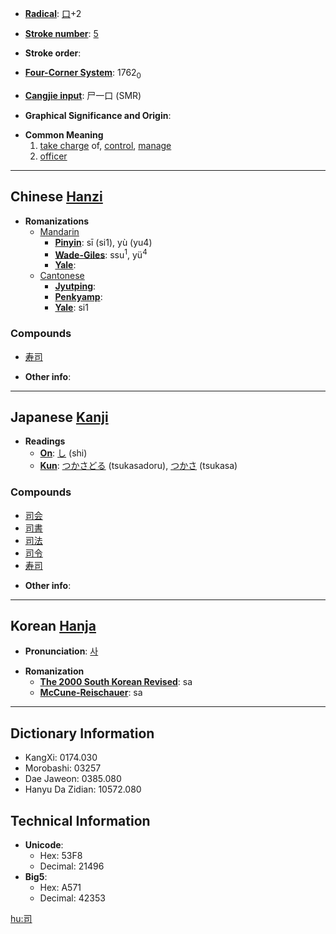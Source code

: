 * '''[[Wiktionary:Chinese radical index| Radical]]''': [[Wiktionary:Chinese radical index 口|口]]+2

* '''[[Wiktionary:Chinese total strokes index|Stroke number]]''': [[Wiktionary:Chinese total strokes index 5|5]]

* '''Stroke order''': 

* '''[[Wiktionary:Chinese four corner index|Four-Corner System]]''': 1762<sub>0</sub>

* '''[[Wiktionary:Chinese Cangjie index|Cangjie input]]''': 尸一口 (SMR)

* '''Graphical Significance and Origin''': 

* '''Common Meaning'''
*# [[take charge]] of, [[control]], [[manage]]
*# [[officer]]

----

== Chinese [[Hanzi]] ==

* '''Romanizations'''
** [[Mandarin]]
*** '''[[Pinyin]]''': sī (si1), yù (yu4)
*** '''[[Wade-Giles]]''': ssu<sup>1</sup>, yü<sup>4</sup>
*** '''[[Yale]]''': 
**[[Cantonese]]
***'''[[Jyutping]]''':
***'''[[Penkyamp]]''': 
***'''[[Yale]]''': si1

===Compounds===
*[[寿司]]

* '''Other info''': 

----

== Japanese [[Kanji]] ==

* '''Readings'''
** '''[[On]]''': [[し]] (shi)
** '''[[Kun]]''': [[つかさどる]] (tsukasadoru), [[つかさ]] (tsukasa)

===Compounds===
*[[司会]]
*[[司書]]
*[[司法]]
*[[司令]]
*[[寿司]]

* '''Other info''':  

----

== Korean [[Hanja]] ==

* '''Pronunciation''': [[사]]

* '''Romanization'''
** '''[[The 2000 South Korean Revised Romanization|The 2000 South Korean Revised]]''': sa
** '''[[McCune-Reischauer]]''': sa

----

== Dictionary Information ==

* KangXi: 0174.030
* Morobashi: 03257
* Dae Jaweon: 0385.080
* Hanyu Da Zidian: 10572.080

== Technical Information ==

* '''Unicode''':
** Hex: 53F8
** Decimal: 21496
* '''Big5''':
** Hex: A571
** Decimal: 42353

[[hu:司]]